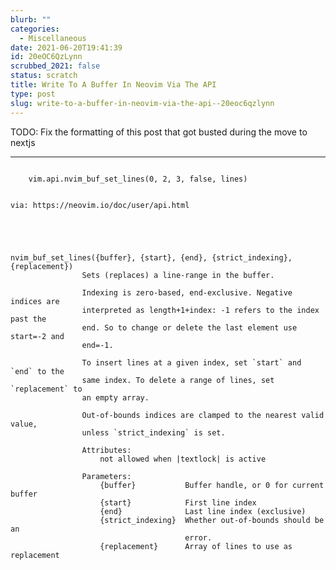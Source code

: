 ```yaml
---
blurb: ""
categories:
  - Miscellaneous
date: 2021-06-20T19:41:39
id: 20eOC6QzLynn
scrubbed_2021: false
status: scratch
title: Write To A Buffer In Neovim Via The API
type: post
slug: write-to-a-buffer-in-neovim-via-the-api--20eoc6qzlynn
---
```


TODO: Fix the formatting of this post that got busted during the move to nextjs

---


```
    
    vim.api.nvim_buf_set_lines(0, 2, 3, false, lines)
    
    
via: https://neovim.io/doc/user/api.html





nvim_buf_set_lines({buffer}, {start}, {end}, {strict_indexing}, {replacement})
                Sets (replaces) a line-range in the buffer.

                Indexing is zero-based, end-exclusive. Negative indices are
                interpreted as length+1+index: -1 refers to the index past the
                end. So to change or delete the last element use start=-2 and
                end=-1.

                To insert lines at a given index, set `start` and `end` to the
                same index. To delete a range of lines, set `replacement` to
                an empty array.

                Out-of-bounds indices are clamped to the nearest valid value,
                unless `strict_indexing` is set.

                Attributes: 
                    not allowed when |textlock| is active

                Parameters: 
                    {buffer}           Buffer handle, or 0 for current buffer
                    {start}            First line index
                    {end}              Last line index (exclusive)
                    {strict_indexing}  Whether out-of-bounds should be an
                                       error.
                    {replacement}      Array of lines to use as replacement
                    
```